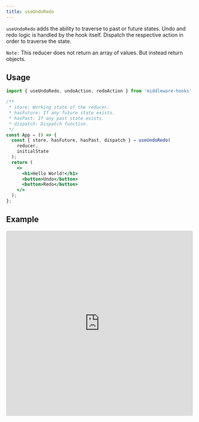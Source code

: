 ```yaml
---
title: useUndoRedo
---
```


`useUndoRedo` adds the ability to traverse to past or future states.
Undo and redo logic is handled by the hook itself. Dispatch the respective action
in order to traverse the state.

`Note:` This reducer does not return an array of values. But instead return objects.

## Usage

```jsx
import { useUndoRedo, undoAction, redoAction } from 'middleware-hooks';

/**
 * store: Working state of the reducer.
 * hasFuture: If any future state exists.
 * hasPast: If any past state exists.
 * dispatch: Dispatch function.
 */
const App = () => {
  const { store, hasFuture, hasPast, dispatch } = useUndoRedo(
    reducer,
    initialState
  );
  return (
    <>
      <h1>Hello World!</h1>
      <button>Undo</button>
      <button>Redo</button>
    </>
  );
};
```

## Example

<iframe
  width="100%"
  height="500"
  style="border:0; border-radius: 4px; overflow:hidden;"
  sandbox="allow-modals allow-forms allow-popups allow-scripts allow-same-origin"
  src="https://codesandbox.io/embed/use-undo-redo-yrts1?fontsize=14&hidenavigation=1&module=App.js&theme=dark"
/>
